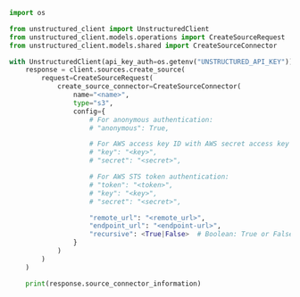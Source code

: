 ```python Python SDK
import os

from unstructured_client import UnstructuredClient
from unstructured_client.models.operations import CreateSourceRequest
from unstructured_client.models.shared import CreateSourceConnector

with UnstructuredClient(api_key_auth=os.getenv("UNSTRUCTURED_API_KEY")) as client:
    response = client.sources.create_source(
        request=CreateSourceRequest(
            create_source_connector=CreateSourceConnector(
                name="<name>",
                type="s3",
                config={
                    # For anonymous authentication:
                    # "anonymous": True,

                    # For AWS access key ID with AWS secret access key authentication:
                    # "key": "<key>",
                    # "secret": "<secret>",

                    # For AWS STS token authentication:
                    # "token": "<token>",
                    # "key": "<key>",
                    # "secret": "<secret>",

                    "remote_url": "<remote_url>",
                    "endpoint_url": "<endpoint-url>",
                    "recursive": <True|False>  # Boolean: True or False, no quotes
                }
            )
        )
    )

    print(response.source_connector_information)
```
